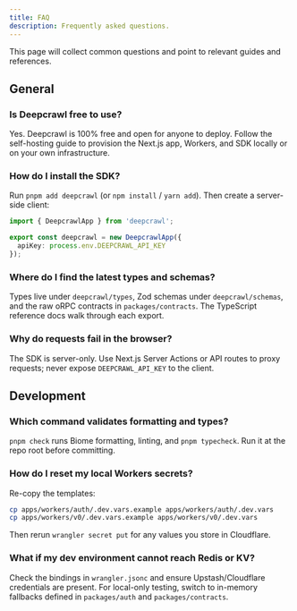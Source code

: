 ```yaml
---
title: FAQ
description: Frequently asked questions.
---
```


This page will collect common questions and point to relevant guides and references.

## General

### Is Deepcrawl free to use?

Yes. Deepcrawl is 100% free and open for anyone to deploy. Follow the self-hosting guide to provision the Next.js app, Workers, and SDK locally or on your own infrastructure.

### How do I install the SDK?

Run `pnpm add deepcrawl` (or `npm install` / `yarn add`). Then create a server-side client:

```typescript
import { DeepcrawlApp } from 'deepcrawl';

export const deepcrawl = new DeepcrawlApp({
  apiKey: process.env.DEEPCRAWL_API_KEY
});
```

### Where do I find the latest types and schemas?

Types live under `deepcrawl/types`, Zod schemas under `deepcrawl/schemas`, and the raw oRPC contracts in `packages/contracts`. The TypeScript reference docs walk through each export.

### Why do requests fail in the browser?

The SDK is server-only. Use Next.js Server Actions or API routes to proxy requests; never expose `DEEPCRAWL_API_KEY` to the client.

## Development

### Which command validates formatting and types?

`pnpm check` runs Biome formatting, linting, and `pnpm typecheck`. Run it at the repo root before committing.

### How do I reset my local Workers secrets?

Re-copy the templates:

```bash
cp apps/workers/auth/.dev.vars.example apps/workers/auth/.dev.vars
cp apps/workers/v0/.dev.vars.example apps/workers/v0/.dev.vars
```

Then rerun `wrangler secret put` for any values you store in Cloudflare.

### What if my dev environment cannot reach Redis or KV?

Check the bindings in `wrangler.jsonc` and ensure Upstash/Cloudflare credentials are present. For local-only testing, switch to in-memory fallbacks defined in `packages/auth` and `packages/contracts`.
